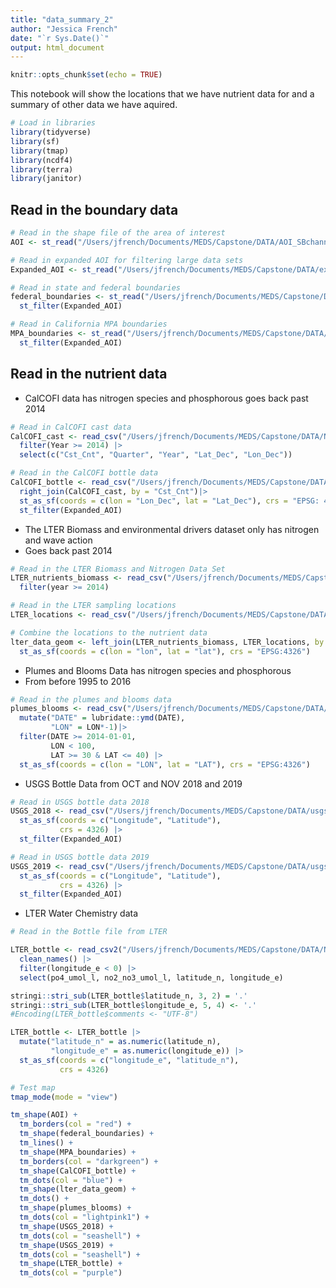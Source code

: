 ```yaml
---
title: "data_summary_2"
author: "Jessica French"
date: "`r Sys.Date()`"
output: html_document
---
```


```r
knitr::opts_chunk$set(echo = TRUE)
```

This notebook will show the locations that we have nutrient data for and a summary of other data we have aquired.

```r
# Load in libraries
library(tidyverse)
library(sf)
library(tmap)
library(ncdf4)
library(terra)
library(janitor)
```

## Read in the boundary data

```r
# Read in the shape file of the area of interest
AOI <- st_read("/Users/jfrench/Documents/MEDS/Capstone/DATA/AOI_SBchannel_shp/AOI_SBchannel.shp")

# Read in expanded AOI for filtering large data sets
Expanded_AOI <- st_read("/Users/jfrench/Documents/MEDS/Capstone/DATA/expanded_AOI/Expaned_AOI_SBchannel.shp")
```

```r
# Read in state and federal boundaries
federal_boundaries <- st_read("/Users/jfrench/Documents/MEDS/Capstone/DATA/maritime_boundaries/federal_boundaries/USMaritimeLimitsNBoundaries.shp") |> 
  st_filter(Expanded_AOI)

# Read in California MPA boundaries
MPA_boundaries <- st_read("/Users/jfrench/Documents/MEDS/Capstone/DATA/MPAs/mpa_ca_4326 (1)/mpa_ca_4326Polygon.shp")|> 
  st_filter(Expanded_AOI)
```

## Read in the nutrient data

-   CalCOFI data has nitrogen species and phosphorous goes back past 2014

```r
# Read in CalCOFI cast data
CalCOFI_cast <- read_csv("/Users/jfrench/Documents/MEDS/Capstone/DATA/Nutrients/CalCOFI_Database_194903-202001_csv_22Sep2021/194903-202001_Cast.csv") |> 
  filter(Year >= 2014) |> 
  select(c("Cst_Cnt", "Quarter", "Year", "Lat_Dec", "Lon_Dec")) 

# Read in the CalCOFI bottle data
CalCOFI_bottle <- read_csv("/Users/jfrench/Documents/MEDS/Capstone/DATA/Nutrients/CalCOFI_Database_194903-202001_csv_22Sep2021/194903-202001_Bottle.csv", locale=locale(encoding="latin1")) |> 
  right_join(CalCOFI_cast, by = "Cst_Cnt")|> 
  st_as_sf(coords = c(lon = "Lon_Dec", lat = "Lat_Dec"), crs = "EPSG: 4326") |> 
  st_filter(Expanded_AOI)
```

-   The LTER Biomass and environmental drivers dataset only has nitrogen and wave action
-   Goes back past 2014

```r
# Read in the LTER Biomass and Nitrogen Data Set
LTER_nutrients_biomass <- read_csv("/Users/jfrench/Documents/MEDS/Capstone/DATA/Nutrients/Nitrate_LTER/kelp_no3_waves_quarterly_long (1).csv")|> 
  filter(year >= 2014)

# Read in the LTER sampling locations
LTER_locations <- read_csv("/Users/jfrench/Documents/MEDS/Capstone/DATA/Nutrients/Nitrate_LTER/locations (1).csv")

# Combine the locations to the nutrient data
lter_data_geom <- left_join(LTER_nutrients_biomass, LTER_locations, by = "site_id") |> 
  st_as_sf(coords = c(lon = "lon", lat = "lat"), crs = "EPSG:4326")
```

-   Plumes and Blooms Data has nitrogen species and phosphorous
-   From before 1995 to 2016

```r
# Read in the plumes and blooms data
plumes_blooms <- read_csv("/Users/jfrench/Documents/MEDS/Capstone/DATA/Nutrients/plumes_blooms/Plumes_and_Blooms_bottle_file_data.csv", na = c('-999.00000', '-999', ""))|>
  mutate("DATE" = lubridate::ymd(DATE),
         "LON" = LON*-1)|>
  filter(DATE >= 2014-01-01,
         LON < 100,
         LAT >= 30 & LAT <= 40) |>
  st_as_sf(coords = c(lon = "LON", lat = "LAT"), crs = "EPSG:4326")
```

-   USGS Bottle Data from OCT and NOV 2018 and 2019

```r
# Read in USGS bottle data 2018
USGS_2018 <- read_csv("/Users/jfrench/Documents/MEDS/Capstone/DATA/usgs_bottle_fall/SH-18-12_BTL_CTD_data_v3.0.csv") |> 
  st_as_sf(coords = c("Longitude", "Latitude"),
           crs = 4326) |> 
  st_filter(Expanded_AOI)

# Read in USGS bottle data 2019
USGS_2019 <- read_csv("/Users/jfrench/Documents/MEDS/Capstone/DATA/usgs_bottle_fall/RL-19-05_BTL_CTD_data v2.0.csv") |> 
  st_as_sf(coords = c("Longitude", "Latitude"),
           crs = 4326) |> 
  st_filter(Expanded_AOI)

```

-   LTER Water Chemistry data

```r
# Read in the Bottle file from LTER

LTER_bottle <- read_csv2("/Users/jfrench/Documents/MEDS/Capstone/DATA/Nutrients/LTER_bottle/LTER_monthly_bottledata_20220930.txt") |> 
  clean_names() |> 
  filter(longitude_e < 0) |> 
  select(po4_umol_l, no2_no3_umol_l, latitude_n, longitude_e)

stringi::stri_sub(LTER_bottle$latitude_n, 3, 2) = '.' 
stringi::stri_sub(LTER_bottle$longitude_e, 5, 4) <- '.'
#Encoding(LTER_bottle$comments <- "UTF-8")

LTER_bottle <- LTER_bottle |> 
  mutate("latitude_n" = as.numeric(latitude_n),
         "longitude_e" = as.numeric(longitude_e)) |> 
  st_as_sf(coords = c("longitude_e", "latitude_n"), 
           crs = 4326) 
```

```r
# Test map
tmap_mode(mode = "view")

tm_shape(AOI) +
  tm_borders(col = "red") +
  tm_shape(federal_boundaries) +
  tm_lines() +
  tm_shape(MPA_boundaries) +
  tm_borders(col = "darkgreen") +
  tm_shape(CalCOFI_bottle) +
  tm_dots(col = "blue") +
  tm_shape(lter_data_geom) + 
  tm_dots() +
  tm_shape(plumes_blooms) +
  tm_dots(col = "lightpink1") +
  tm_shape(USGS_2018) +
  tm_dots(col = "seashell") +
  tm_shape(USGS_2019) +
  tm_dots(col = "seashell") +
  tm_shape(LTER_bottle) +
  tm_dots(col = "purple")
```
